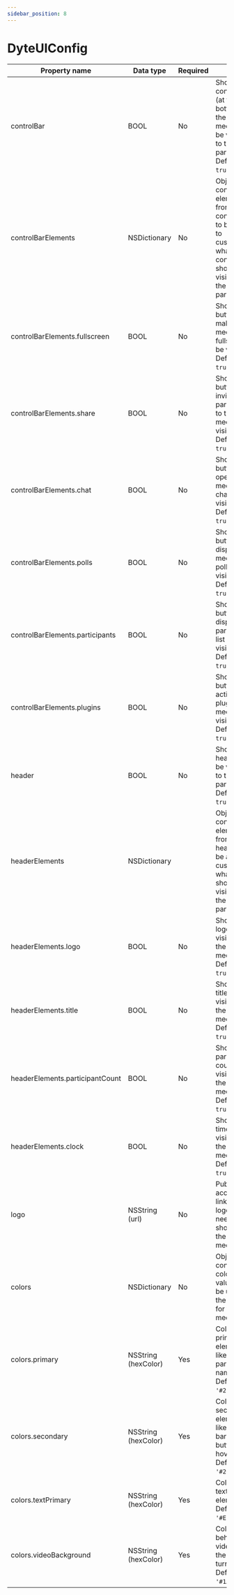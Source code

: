 ```yaml
---
sidebar_position: 8
---
```


# DyteUIConfig

| Property name                   | Data type           | Required | Use                                                                                                                            |
| ------------------------------- | ------------------- | -------- | ------------------------------------------------------------------------------------------------------------------------------ |
| controlBar                      | BOOL                | No       | Should the control bar (at the bottom of the meeting) be visible to the participant? Default: `true`.                          |
| controlBarElements              | NSDictionary        | No       | Object containing element list from control bar to be able to customize what all controls should be visible to the participant |
| controlBarElements.fullscreen   | BOOL                | No       | Should the button to make meeting fullscreen be visible? Default: `true`.                                                      |
| controlBarElements.share        | BOOL                | No       | Should the button to invite other participants to the meeting be visible? Default: `true`.                                     |                                    |
| controlBarElements.chat         | BOOL                | No       | Should the button to open in-meeting chat be visible? Default: `true`.                                                         |
| controlBarElements.polls        | BOOL                | No       | Should the button to display in-meeting polls be visible? Default: `true`.                                                     |
| controlBarElements.participants | BOOL                | No       | Should the button to display participant list be visible? Default: `true`.                                                     |
| controlBarElements.plugins      | BOOL                | No       | Should the button to activate plugins in a meeting be visible? Default: `true`.                                                |
| header                          | BOOL                | No       | Should the header bar be visible to the participant? Default: `true`.                                                          |
| headerElements                  | NSDictionary        |          | Object containing element list from header to be able to customize what all should be visible to the participant               |
| headerElements.logo             | BOOL                | No       | Should a logo be visible in the meeting? Default: `true`.                                                                      |
| headerElements.title            | BOOL                | No       | Should a title be visible in the meeting? Default: `true`.                                                                     |
| headerElements.participantCount | BOOL                | No       | Should the participant count be visible in the meeting? Default: `true`.                                                       |
| headerElements.clock            | BOOL                | No       | Should a timer be visible in the meeting? Default: `true`.                                                                     |
| logo                            | NSString (url)      | No       | Publicly accessible link to the logo that needs to be shown in the meeting                                                     |
| colors                          | NSDictionary        | No       | Object containing color values to be used as the theme for the meeting                                                         |
| colors.primary                  | NSString (hexColor) | Yes      | Color of the primary elements like participant name box. Default: `'#2160FD'`.                                                 |
| colors.secondary                | NSString (hexColor) | Yes      | Color of the secondary elements like control bar, control buttons, hover. Default: `'#262626'`.                                |
| colors.textPrimary              | NSString (hexColor) | Yes      | Color of the text elements. Default: `'#EEEEEE'`.                                                                              |
| colors.videoBackground          | NSString (hexColor) | Yes      | Color behind the video when the video is turned off. Default: `'#1A1A1A'`.                                                     |
